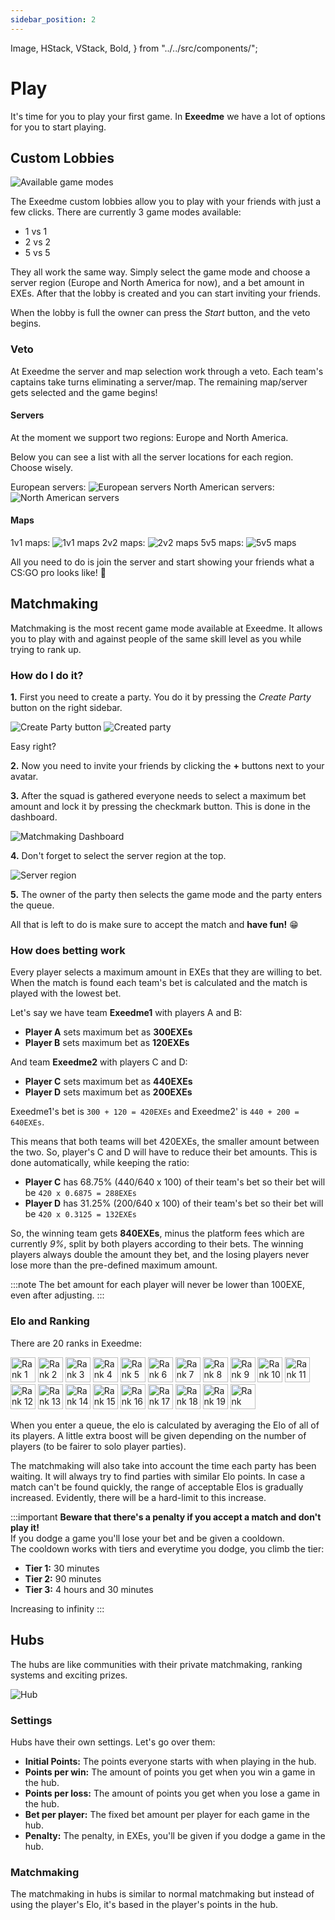 ```yaml
---
sidebar_position: 2
---
```


  Image,
  HStack,
  VStack,
  Bold,
} from "../../src/components/";

# Play

It's time for you to play your first game. In **Exeedme** we have a lot of options for you to start playing.

## Custom Lobbies

<Image src="/img/platform/custom_lobbies.png" alt="Available game modes" />

The Exeedme custom lobbies allow you to play with your friends with just a few clicks. There are currently 3 game modes available:

- 1 vs 1
- 2 vs 2
- 5 vs 5

They all work the same way. Simply select the game mode and choose a server region (Europe and North America for now), and a bet amount in EXEs. After that the lobby is created and you can start inviting your friends.

When the lobby is full the owner can press the _Start_ button, and the veto begins.

### Veto

At Exeedme the server and map selection work through a veto. Each team's captains take turns eliminating a server/map.
The remaining map/server gets selected and the game begins!

#### Servers

At the moment we support two regions: Europe and North America.

Below you can see a list with all the server locations for each region. Choose wisely.

<VStack alignItems="center" spacing="16px">
  <VStack alignItems="flex-start" spacing="8px">
    <Bold>European servers:</Bold>
    <Image
      src="/img/platform/europe.png"
      alt="European servers"
      maxWidth="500px"
    />
  </VStack>
  <VStack alignItems="flex-start" spacing="8px">
    <Bold>North American servers:</Bold>
    <Image
      src="/img/platform/north_america.png"
      alt="North American servers"
      maxWidth="500px"
    />
  </VStack>
</VStack>

#### Maps

<VStack alignItems="center" spacing="16px">
  <VStack alignItems="flex-start" spacing="8px">
    <Bold>1v1 maps:</Bold>
    <Image src="/img/platform/1v1_maps.png" alt="1v1 maps" maxWidth="500px" />
  </VStack>
  <VStack alignItems="flex-start" spacing="8px">
    <Bold>2v2 maps:</Bold>
    <Image src="/img/platform/2v2_maps.png" alt="2v2 maps" maxWidth="500px" />
  </VStack>
  <VStack alignItems="flex-start" spacing="8px">
    <Bold>5v5 maps:</Bold>
    <Image src="/img/platform/5v5_maps.png" alt="5v5 maps" maxWidth="500px" />
  </VStack>
</VStack>
<br />

All you need to do is join the server and start showing your friends what a CS:GO pro looks like! 🤪

## Matchmaking

Matchmaking is the most recent game mode available at Exeedme. It allows you to play with and against people of the same skill level as you while trying to rank up.

### How do I do it?

**1.** First you need to create a party. You do it by pressing the _Create Party_ button on the right sidebar.

<HStack justifyContent="space-around" flexWrap="wrap">
  <Image src="/img/platform/create_party.png" alt="Create Party button" />
  <Image src="/img/platform/party.png" alt="Created party" />
</HStack>

Easy right?

**2.** Now you need to invite your friends by clicking the **+** buttons next to your avatar.

**3.** After the squad is gathered everyone needs to select a maximum bet amount and lock it by pressing the checkmark button. This is done in the dashboard.

<Image
  src="/img/platform/matchmaking.png"
  alt="Matchmaking Dashboard"
  marginBottom="12px"
/>

**4.** Don't forget to select the server region at the top.

<Image
  src="/img/platform/server_region.png"
  alt="Server region"
  marginBottom="12px"
  maxWidth="500px"
/>

**5.** The owner of the party then selects the game mode and the party enters the queue.

All that is left to do is make sure to accept the match and **have fun!** 😁

### How does betting work

Every player selects a maximum amount in EXEs that they are willing to bet. When the match is found each team's bet is calculated and the match is played with the lowest bet.

Let's say we have team **Exeedme1** with players A and B:

- **Player A** sets maximum bet as **300EXEs**
- **Player B** sets maximum bet as **120EXEs**

And team **Exeedme2** with players C and D:

- **Player C** sets maximum bet as **440EXEs**
- **Player D** sets maximum bet as **200EXEs**

Exeedme1's bet is `300 + 120 = 420EXEs` and Exeedme2' is `440 + 200 = 640EXEs`.

This means that both teams will bet 420EXEs, the smaller amount between the two. So, player's C and D will have to reduce their bet amounts. This is done automatically, while keeping the ratio:

- **Player C** has 68.75% (440/640 x 100) of their team's bet so their bet will be `420 x 0.6875 = 288EXEs`
- **Player D** has 31.25% (200/640 x 100) of their team's bet so their bet will be `420 x 0.3125 = 132EXEs`

So, the winning team gets **840EXEs**, minus the platform fees which are currently _9%_, split by both players according to their bets. The winning players always double the amount they bet, and the losing players never lose more than the pre-defined maximum amount.

:::note
The bet amount for each player will never be lower than 100EXE, even after
adjusting.
:::

### Elo and Ranking

There are 20 ranks in Exeedme:

<HStack justifyContent="space-around" flexWrap="wrap" marginBottom="8px">
  <Image src="/img/platform/ranks/1.svg" alt="Rank 1" height="40px" />
  <Image src="/img/platform/ranks/2.svg" alt="Rank 2" height="40px" />
  <Image src="/img/platform/ranks/3.svg" alt="Rank 3" height="40px" />
  <Image src="/img/platform/ranks/4.svg" alt="Rank 4" height="40px" />
  <Image src="/img/platform/ranks/5.svg" alt="Rank 5" height="40px" />
  <Image src="/img/platform/ranks/6.svg" alt="Rank 6" height="40px" />
  <Image src="/img/platform/ranks/7.svg" alt="Rank 7" height="40px" />
  <Image src="/img/platform/ranks/8.svg" alt="Rank 8" height="40px" />
  <Image src="/img/platform/ranks/9.svg" alt="Rank 9" height="40px" />
  <Image src="/img/platform/ranks/10.svg" alt="Rank 10" height="40px" />
</HStack>
<HStack justifyContent="space-around" flexWrap="wrap">
  <Image src="/img/platform/ranks/11.svg" alt="Rank 11" height="40px" />
  <Image src="/img/platform/ranks/12.svg" alt="Rank 12" height="40px" />
  <Image src="/img/platform/ranks/13.svg" alt="Rank 13" height="40px" />
  <Image src="/img/platform/ranks/14.svg" alt="Rank 14" height="40px" />
  <Image src="/img/platform/ranks/15.svg" alt="Rank 15" height="40px" />
  <Image src="/img/platform/ranks/16.svg" alt="Rank 16" height="40px" />
  <Image src="/img/platform/ranks/17.svg" alt="Rank 17" height="40px" />
  <Image src="/img/platform/ranks/18.svg" alt="Rank 18" height="40px" />
  <Image src="/img/platform/ranks/19.svg" alt="Rank 19" height="40px" />
  <Image src="/img/platform/ranks/20.svg" alt="Rank 20" height="40px" />
</HStack>
<br />

When you enter a queue, the elo is calculated by averaging the Elo of all of its players. A little extra boost will be given depending on the number of players (to be fairer to solo player parties).

The matchmaking will also take into account the time each party has been waiting. It will always try to find parties with similar Elo points. In case a match can't be found quickly, the range of acceptable Elos is gradually increased. Evidently, there will be a hard-limit to this increase.

:::important
**Beware that there's a penalty if you accept a match and don't play it!**  
If you dodge a game you'll lose your bet and be given a cooldown.  
The cooldown works with tiers and everytime you dodge, you climb the tier:
- **Tier 1:** 30 minutes
- **Tier 2:** 90 minutes
- **Tier 3:** 4 hours and 30 minutes

Increasing to infinity
:::

## Hubs

The hubs are like communities with their private matchmaking, ranking systems and exciting prizes.

<Image src="/img/platform/hub.png" alt="Hub" />

### Settings

Hubs have their own settings. Let's go over them:

- **Initial Points:** The points everyone starts with when playing in the hub.
- **Points per win:** The amount of points you get when you win a game in the hub.
- **Points per loss:** The amount of points you get when you lose a game in the hub.
- **Bet per player:** The fixed bet amount per player for each game in the hub.
- **Penalty:** The penalty, in EXEs, you'll be given if you dodge a game in the hub.

### Matchmaking

The matchmaking in hubs is similar to normal matchmaking but instead of using the player's Elo, it's based in the player's points in the hub.
